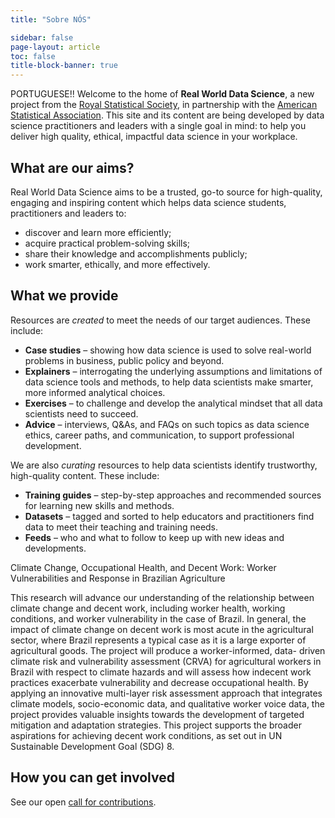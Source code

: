 ```yaml
---
title: "Sobre NÓS"

sidebar: false
page-layout: article
toc: false
title-block-banner: true
---
```


PORTUGUESE!! Welcome to the home of **Real World Data Science**, a new project from the [Royal Statistical Society](https://rss.org.uk/), in partnership with the [American Statistical Association](https://www.amstat.org/). This site and its content are being developed by data science practitioners and leaders with a single goal in mind: to help you deliver high quality, ethical, impactful data science in your workplace.

## What are our aims?

Real World Data Science aims to be a trusted, go-to source for high-quality, engaging and inspiring content which helps data science students, practitioners and leaders to:

-   discover and learn more efficiently;\
-   acquire practical problem-solving skills;\
-   share their knowledge and accomplishments publicly;\
-   work smarter, ethically, and more effectively.

## What we provide

Resources are *created* to meet the needs of our target audiences. These include:

-   **Case studies** – showing how data science is used to solve real-world problems in business, public policy and beyond.
-   **Explainers** – interrogating the underlying assumptions and limitations of data science tools and methods, to help data scientists make smarter, more informed analytical choices.
-   **Exercises** – to challenge and develop the analytical mindset that all data scientists need to succeed.\
-   **Advice** – interviews, Q&As, and FAQs on such topics as data science ethics, career paths, and communication, to support professional development.

We are also *curating* resources to help data scientists identify trustworthy, high-quality content. These include:

-   **Training guides** – step-by-step approaches and recommended sources for learning new skills and methods.
-   **Datasets** – tagged and sorted to help educators and practitioners find data to meet their teaching and training needs.
-   **Feeds** – who and what to follow to keep up with new ideas and developments.

Climate Change, Occupational Health, and Decent Work: Worker Vulnerabilities and Response in Brazilian Agriculture

This research will advance our understanding of the relationship between climate change and decent work, including worker health, working conditions, and worker vulnerability in the case of Brazil. In general, the impact of climate change on decent work is most acute in the agricultural sector, where Brazil represents a typical case as it is a large exporter of agricultural goods. The project will produce a worker-informed, data- driven climate risk and vulnerability assessment (CRVA) for agricultural workers in Brazil with respect to climate hazards and will assess how indecent work practices exacerbate vulnerability and decrease occupational health. By applying an innovative multi-layer risk assessment approach that integrates climate models, socio-economic data, and qualitative worker voice data, the project provides valuable insights towards the development of targeted mitigation and adaptation strategies. This project supports the broader aspirations for achieving decent work conditions, as set out in UN Sustainable Development Goal (SDG) 8.

## How you can get involved

See our open [call for contributions](contributor-docs/call-for-contributions.qmd).
